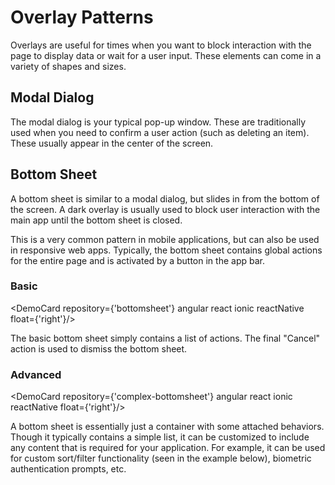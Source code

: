 
# Overlay Patterns

Overlays are useful for times when you want to block interaction with the page to display data or wait for a user input. These elements can come in a variety of shapes and sizes.

## Modal Dialog
The modal dialog is your typical pop-up window. These are traditionally used when you need to confirm a user action (such as deleting an item). These usually appear in the center of the screen.

## Bottom Sheet
A bottom sheet is similar to a modal dialog, but slides in from the bottom of the screen. A dark overlay is usually used to block user interaction with the main app until the bottom sheet is closed.
 
This is a very common pattern in mobile applications, but can also be used in responsive web apps. Typically, the bottom sheet contains global actions for the entire page and is activated by a button in the app bar.

### Basic

<DemoCard repository={'bottomsheet'} angular react ionic reactNative float={'right'}/>

The basic bottom sheet simply contains a list of actions. The final "Cancel" action is used to dismiss the bottom sheet.

### Advanced

<DemoCard repository={'complex-bottomsheet'} angular react ionic reactNative float={'right'}/>

A bottom sheet is essentially just a container with some attached behaviors. Though it typically contains a simple list, it can be customized to include any content that is required for your application. For example, it can be used for custom sort/filter functionality (seen in the example below), biometric authentication prompts, etc.
